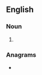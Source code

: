{{also|Eagers}}
==English==

===Noun===
{{head|en|noun form}}

# {{plural of|en|eager}}

===Anagrams===
* {{anagrams|en|a=aeegrs|Saeger|Seager|aegers|agrees|eagres|geares|grease|searge|ægers}}